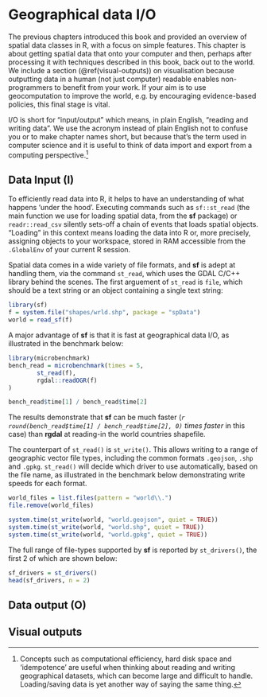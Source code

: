 # Geographical data I/O {#read-write}

The previous chapters introduced this book and provided an overview of spatial data classes in R, with a focus on simple features.
This chapter is about getting spatial data that onto your computer and then, perhaps after processing it with techniques described in this book, back out to the world.
We include a section (\@ref(visual-outputs)) on visualisation because outputting data in a human (not just computer) readable enables non-programmers to benefit from your work.
If your aim is to use geocomputation to improve the world, e.g. by encouraging evidence-based policies, this final stage is vital.

I/O is short for "input/output" which means, in plain English, "reading and writing data".
We use the acronym instead of plain English not to confuse you or to make chapter names short, but because that's the term used in computer science and it is useful to think of data import and export from a computing perspective.^[
Concepts such as computational efficiency, hard disk space and 'idempotence' are useful when thinking about reading and writing geographical datasets, which can become large and difficult to handle.
Loading/saving data is yet another way of saying the same thing.
]

<!-- todo: check we mention computational efficiency, disk-space and 'idempotence' -->

<!-- Old intro to this chapter - can we salvage anything from this? -->
<!-- Reading, writing and plotting are 3 of the most important initial stages in geocomputation. -->
<!-- If you cannot load your data, it's not even worth starting. -->
<!-- If you cannot write your processed data, it will make it hard to collaborate with others. -->
<!-- Furthermore, an often-overlooked issue is that if you cannot create visuals of your spatial data, it will be hard to understand. -->
<!-- For this reason this introductory chapter also has a section on basic map making. -->

## Data Input (I)

To efficiently read data into R, it helps to have an understanding of what happens 'under the hood'.
Executing commands such as `sf::st_read` (the main function we use for loading spatial data, from the **sf** package) or `readr::read_csv` silently sets-off a chain of events that loads spatial objects.
"Loading" in this context means loading the data into R or, more precisely, assigning objects to your workspace, stored in RAM accessible from the `.GlobalEnv` of your current R session.
<!-- coud add a footnote here mentioning `.GlobalEnv` -->

Spatial data comes in a wide variety of file formats, and **sf** is adept at handling them, via the command `st_read`, which uses the GDAL C/C++ library behind the scenes.
The first arguement of `st_read` is `file`, which should be a text string or an object containing a single text string:

```r
library(sf)
f = system.file("shapes/wrld.shp", package = "spData")
world = read_sf(f)
```


A major advantage of **sf** is that it is fast at geographical data I/O, as illustrated in the benchmark below:

```r
library(microbenchmark)
bench_read = microbenchmark(times = 5,
        st_read(f),
        rgdal::readOGR(f)
)
```

```r
bench_read$time[1] / bench_read$time[2]
```

The results demonstrate that **sf** can be much faster (*`r round(bench_read$time[1] / bench_read$time[2], 0)` times faster* in this case) than **rgdal** at reading-in the world countries shapefile.

The counterpart of `st_read()` is `st_write()`. This allows writing to a range of geographic vector file types, including the common formats `.geojson`, `.shp` and `.gpkg`. `st_read()` will decide which driver to use automatically, based on the file name, as illustrated in the benchmark below demonstrating write speeds for each format.

```r
world_files = list.files(pattern = "world\\.")
file.remove(world_files)
```

```r
system.time(st_write(world, "world.geojson", quiet = TRUE))
system.time(st_write(world, "world.shp", quiet = TRUE)) 
system.time(st_write(world, "world.gpkg", quiet = TRUE))
```

The full range of file-types supported by **sf** is reported by `st_drivers()`, the first 2 of which are shown below:

```r
sf_drivers = st_drivers()
head(sf_drivers, n = 2)
```

## Data output (O)

## Visual outputs


<!-- ## Vector -->

<!-- 
- sf package 
- st_drivers
- st_read, read_sf
- st_write, write_sf
- text files 
- WKT, WKB, sp (st_as_sf)
-->

<!-- ## Raster -->

<!-- 
- raster package 
- raster
-->
